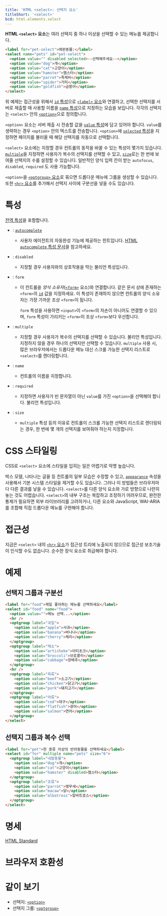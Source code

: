 ```yaml
---
title: 'HTML <select>: 선택지 요소'
titleShort: '<select>'
bcd: html.elements.select
---
```


**HTML `<select>` 요소**는 여러 선택지 중 하나 이상을 선택할 수 있는 메뉴를 제공합니다.

```html hidden name=demo
<label for="pet-select">애완동물:</label>
<select name="pets" id="pet-select">
  <option value="" disabled selected>--선택해주세요--</option>
  <option value="dog">개</option>
  <option value="cat">고양이</option>
  <option value="hamster">햄스터</option>
  <option value="parrot">족제비</option>
  <option value="spider">거미</option>
  <option value="goldfish">금붕어</option>
</select>
```

<LiveExample height={240} lang="html" name="demo" />

위 예제는 접근성을 위해서 [`id` 특성](../Global_attributes/id)으로 [`<label>` 요소](./label)와 연결하고, 선택한 선택지를 서버로 제출할 때 사용할 이름을 [`name` 특성](#term-name)으로 지정하는 모습을 보입니다. 각각의 선택지는 `<select>` 안의 [`<option>`](./option)으로 정의합니다.

`<option>` 요소는 서버 제출 시 전송할 값을 [`value` 특성](./option#term-value)에 담고 있어야 합니다. `value`를 생략하는 경우 `<option>` 안의 텍스트를 전송합니다. `<option>`에 [`selected` 특성](./option#term-selected)을 지정하면 페이지를 불러올 때 해당 선택지를 자동으로 선택합니다.

`<select>` 요소에는 지정할 경우 컨트롤의 동작을 바꿀 수 있는 특성이 몇가지 있습니다. [`multiple`](#term-multiple)을 지정하면 사용자가 복수의 선택지를 선택할 수 있고, [`size`](#term-size)로는 한 번에 보여줄 선택지의 수를 설정할 수 있습니다. 일반적인 양식 입력 칸이 받는 `autofocus`, `disabled`, `required` 도 사용 가능합니다.

`<option>`을 [`<optgroup>` 요소](./optgroup)로 묶으면 드롭다운 메뉴에 그룹을 생성할 수 있습니다. 또한 [`<hr>` 요소][`<hr>`]를 추가해서 선택지 사이에 구분선을 넣을 수도 있습니다.

# 특성

[전역 특성](/docs/Web/HTML/Global_attributes)을 포함합니다.

- : [`autocomplete`](../Attributes/autocomplete)
  - 사용자 에이전트의 자동완성 기능에 제공하는 힌트입니다. [HTML `autocomplete` 특성 문서](../Attributes/autocomplete)을 참고하세요.
- : `disabled`
  - 지정할 경우 사용자와의 상호작용을 막는 불리언 특성입니다.
- : `form`

  - 이 컨트롤을 _양식 소유자_([`<form>`](./form) 요소)와 연결합니다. 같은 문서 상에 존재하는 `<form>`의 [`id`](../Global_attributes/id) 값을 지정하세요. 이 특성이 존재하지 않으면 컨트롤의 양식 소유자는 가장 가까운 조상 `<form>`이 됩니다.

    `form` 특성을 사용하면 `<input>`이 `<form>`의 자손이 아니어도 연결할 수 있으며, `form` 특성이 가리키는 `<form>`이 조상 `<form>`보다 우선합니다.

- : `multiple`
  - 지정할 경우 사용자가 복수의 선택지를 선택할 수 있습니다. 불리언 특성입니다. 지정하지 않을 경우 하나의 선택지만 선택할 수 있습니다. `multiple` 사용 시, 많은 브라우저에서는 드롭다운 메뉴 대신 스크롤 가능한 선택지 리스트로 `<select>`를 렌더링합니다.
- : `name`
  - 컨트롤의 이름을 지정합니다.
- : `required`
  - 지정하면 사용자가 빈 문자열이 아닌 `value`를 가진 `<option>`을 선택해야 합니다. 불리언 특성입니다.
- : `size`
  - `multiple` 특성 등의 이유로 컨트롤이 스크롤 가능한 선택지 리스트로 렌더링되는 경우, 한 번에 몇 개의 선택지를 보여줘야 하는지 지정합니다.

# CSS 스타일링

CSS로 `<select>` 요소에 스타일을 입히는 일은 어렵기로 악명 높습니다.

박스 모델, 나타나는 글꼴 등 컨트롤의 일부 모습은 수정할 수 있고, [`appearance`](https://developer.mozilla.org/en-US/docs/Web/CSS/appearance) 속성을 사용해서 기본 시스템 스타일을 제거할 수도 있습니다. 그러나 이 방법들은 브라우저마다 다른 결과를 낳을 수 있습니다. `<select>`를 다른 양식 요소와 가로 방향으로 나란히 놓는 것도 어렵습니다. `<select>`의 내부 구조는 복잡하고 조정하기 어려우므로, 완전한 통제가 필요하면 외부 라이브러리를 고려하거나, 다른 요소와 JavaScript, WAI-ARIA를 조합해 직접 드롭다운 메뉴를 구현해야 합니다.

# 접근성

지금은 `<select>` 내의 [`<hr>` 요소][`<hr>`]가 접근성 트리에 노출되지 않으므로 접근성 보조기술이 인식할 수도 없습니다. 순수한 장식 요소로 취급해야 합니다.

# 예제

## 선택지 그룹과 구분선

```html hidden name=group
<label for="food">제일 좋아하는 메뉴를 선택하세요</label>
<select id="food" name="food">
  <option value="">메뉴 선택...</option>
  <hr />
  <optgroup label="과일">
    <option value="apple">사과</option>
    <option value="banana">바나나</option>
    <option value="cherry">체리</option>
  </optgroup>
  <optgroup label="채소">
    <option value="artichoke">아티초크</option>
    <option value="broccoli">브로콜리</option>
    <option value="cabbage">양배추</option>
  </optgroup>
  <hr />
  <optgroup label="육류">
    <option value="beef">소고기</option>
    <option value="chicken">닭고기</option>
    <option value="pork">돼지고기</option>
  </optgroup>
  <optgroup label="어류">
    <option value="cod">대구</option>
    <option value="flatfish">광어</option>
    <option value="salmon">연어</option>
  </optgroup>
</select>
```

<LiveExample height={240} name="group" />

## 선택지 그룹과 복수 선택

```html hidden name=multiple
<label for="pet">한 종류 이상의 반려동물을 선택하세요</label>
<select id="for" multiple name="pets" size="6">
  <optgroup label="네발동물">
    <option value="dog">개</option>
    <option value="cat">고양이</option>
    <option value="hamster" disabled>햄스터</option>
  </optgroup>
  <optgroup label="조류">
    <option value="parrot">앵무새</option>
    <option value="macaw">닭</option>
    <option value="albatross">알바트로스</option>
  </optgroup>
</select>
```

<LiveExample height={180} name="multiple" />

# 명세

[HTML Standard](https://html.spec.whatwg.org/multipage/form-elements.html#the-select-element)

# 브라우저 호환성

<BrowserCompat data={props.bcd} />

# 같이 보기

- 선택지: [`<option>`](./option)
- 선택지 그룹: [`<optgroup>`](./optgroup)

[`<hr>`]: ./hr
